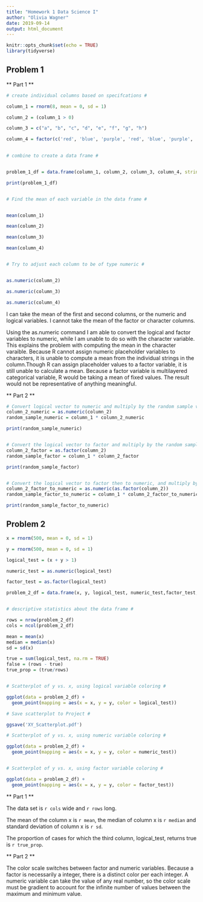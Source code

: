 ```yaml
---
title: "Homework 1 Data Science I"
author: "Olivia Wagner"
date: 2019-09-14
output: html_document
---
```


```r
knitr::opts_chunk$set(echo = TRUE)
library(tidyverse)

```

## Problem 1 ##
** Part 1 **
```r
# create individual columns based on specifcations #

column_1 = rnorm(8, mean = 0, sd = 1) 

column_2 = (column_1 > 0) 

column_3 = c("a", "b", "c", "d", "e", "f", "g", "h")

column_4 = factor(c('red', 'blue', 'purple', 'red', 'blue', 'purple', 'red', 'blue'))
  

# combine to create a data frame #


problem_1_df = data.frame(column_1, column_2, column_3, column_4, stringsAsFactors = FALSE)

print(problem_1_df)


# Find the mean of each variable in the data frame #


mean(column_1)

mean(column_2)

mean(column_3)

mean(column_4)


# Try to adjust each column to be of type numeric #


as.numeric(column_2)

as.numeric(column_3)

as.numeric(column_4)

```



  I can take the mean of the first and second columns, or the numeric and logical variables. I cannot take the mean of the factor or character columns.


  Using the as.numeric command I am able to convert the logical and factor variables to numeric, while I am unable to do so with the character variable. This explains the problem with computing the mean in the character varaible. Because R cannot assign numeric placeholder variables to characters, it is unable to compute a mean from the individual strings in the column.Though R can assign placeholder values to a factor variable, it is still unable to calculate a mean.  Because a factor variable is multilayered categorical variable, R would be taking a mean of fixed values. The result would not be representative of anything meaningful.
  
  
  

** Part 2 **
```r

# Convert logical vector to numeric and multiply by the random sample vector #
column_2_numeric = as.numeric(column_2)
random_sample_numeric = column_1 * column_2_numeric

print(random_sample_numeric)


# Convert the logical vector to factor and multiply by the random sample vector #
column_2_factor = as.factor(column_2)
random_sample_factor = column_1 * column_2_factor

print(random_sample_factor)


# Convert the logical vector to factor then to numeric, and multiply by the random sample vector #
column_2_factor_to_numeric = as.numeric(as.factor(column_2))
random_sample_factor_to_numeric = column_1 * column_2_factor_to_numeric

print(random_sample_factor_to_numeric)

```



## Problem 2 ##

```r

x = rnorm(500, mean = 0, sd = 1)

y = rnorm(500, mean = 0, sd = 1)

logical_test = (x + y > 1)

numeric_test = as.numeric(logical_test)

factor_test = as.factor(logical_test)

problem_2_df = data.frame(x, y, logical_test, numeric_test,factor_test, stringsAsFactors = FALSE)


# descriptive statistics about the data frame #

rows = nrow(problem_2_df)
cols = ncol(problem_2_df)

mean = mean(x)
median = median(x)
sd = sd(x)

true = sum(logical_test, na.rm = TRUE)
false = (rows - true)
true_prop = (true/rows)


# Scatterplot of y vs. x, using logical variable coloring #

ggplot(data = problem_2_df) +
  geom_point(mapping = aes(x = x, y = y, color = logical_test))

# Save scatterplot to Project #

ggsave('XY_Scatterplot.pdf')

# Scatterplot of y vs. x, using numeric variable coloring #

ggplot(data = problem_2_df) +
  geom_point(mapping = aes(x = x, y = y, color = numeric_test))


# Scatterplot of y vs. x, using factor variable coloring #

ggplot(data = problem_2_df) +
  geom_point(mapping = aes(x = x, y = y, color = factor_test))


```

** Part 1 **

The data set is `r cols` wide and `r rows` long. 

The mean of the column x is `r mean`, the median of column x is `r median` and standard deviation of column x is `r sd`. 

The proportion of cases for which the third column, logical_test, returns true is `r true_prop`. 


** Part 2 **

The color scale switches between factor and numeric variables. Because a factor is necessarily a integer, there is a distinct color per each integer. A numeric variable can take the value of any real number, so the color scale must be gradient to account for the infinite number of values between the maximum and minimum value. 
